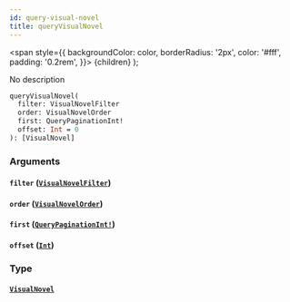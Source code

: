 ```yaml
---
id: query-visual-novel
title: queryVisualNovel
---
```


<span
style={{
      backgroundColor: color,
      borderRadius: '2px',
      color: '#fff',
      padding: '0.2rem',
    }}>
{children}
</span>
);

No description

```graphql
queryVisualNovel(
  filter: VisualNovelFilter
  order: VisualNovelOrder
  first: QueryPaginationInt!
  offset: Int = 0
): [VisualNovel]

```

### Arguments

#### `filter` ([`VisualNovelFilter`](/docs/schema/inputs/visual-novel-filter))

#### `order` ([`VisualNovelOrder`](/docs/schema/inputs/visual-novel-order))

#### `first` ([`QueryPaginationInt!`](/docs/schema/scalars/query-pagination-int))

#### `offset` ([`Int`](/docs/schema/scalars/int))

### Type

#### [`VisualNovel`](/docs/schema/objects/visual-novel)
